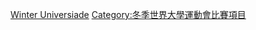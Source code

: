 {{Cat main|冬季世界大學運動會花式滑冰比賽}}

[[Category:綜合運動會花式滑冰比賽|Winter Universiade]]
[[Category:冬季世界大學運動會比賽項目|Category:冬季世界大學運動會比賽項目]]
